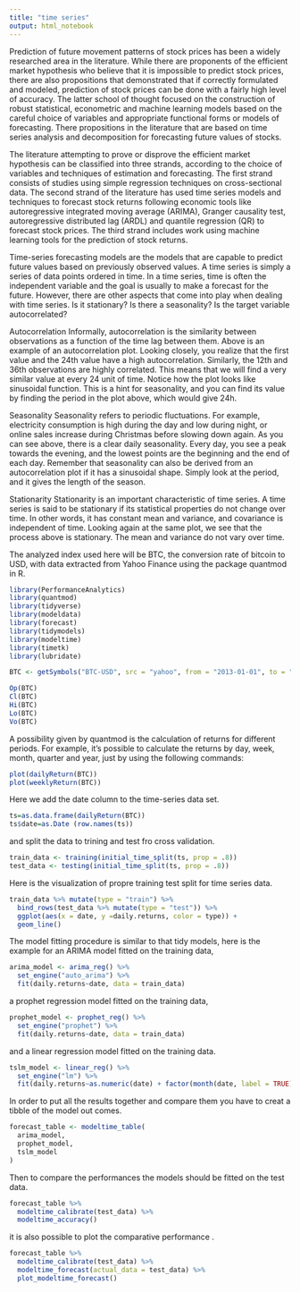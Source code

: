 ```yaml
---
title: "time series"
output: html_notebook
---
```

Prediction of future movement patterns of stock prices has been a widely researched area in the literature. While there are proponents of the efficient market hypothesis who believe that it is impossible to predict stock prices, there are also propositions that demonstrated that if correctly formulated and modeled, prediction of stock prices can be done with a fairly high level of accuracy. The latter school of thought focused on the construction of robust statistical, econometric and machine learning models based on the careful choice of variables and appropriate functional forms or models of forecasting. There propositions in the literature that are based on time series analysis and decomposition for forecasting future values of stocks.

The literature attempting to prove or disprove the efficient market hypothesis can be classified into three strands, according to the choice of variables and techniques of estimation and forecasting. The first strand consists of studies using simple regression techniques on cross-sectional data. The second strand of the literature has used time series models and techniques to forecast stock returns following economic tools like autoregressive integrated moving average (ARIMA), Granger causality test, autoregressive distributed lag (ARDL) and quantile regression (QR) to forecast stock prices. The third strand includes work using machine learning tools for the prediction of stock returns.

Time-series forecasting models are the models that are capable to predict future values based on previously observed values.  A time series is simply a series of data points ordered in time. In a time series, time is often the independent variable and the goal is usually to make a forecast for the future.
However, there are other aspects that come into play when dealing with time series.
Is it stationary?
Is there a seasonality?
Is the target variable autocorrelated?

Autocorrelation
Informally, autocorrelation is the similarity between observations as a function of the time lag between them.
Above is an example of an autocorrelation plot. Looking closely, you realize that the first value and the 24th value have a high autocorrelation. Similarly, the 12th and 36th observations are highly correlated. This means that we will find a very similar value at every 24 unit of time.
Notice how the plot looks like sinusoidal function. This is a hint for seasonality, and you can find its value by finding the period in the plot above, which would give 24h.

Seasonality
Seasonality refers to periodic fluctuations. For example, electricity consumption is high during the day and low during night, or online sales increase during Christmas before slowing down again.
As you can see above, there is a clear daily seasonality. Every day, you see a peak towards the evening, and the lowest points are the beginning and the end of each day.
Remember that seasonality can also be derived from an autocorrelation plot if it has a sinusoidal shape. Simply look at the period, and it gives the length of the season.


Stationarity
Stationarity is an important characteristic of time series. A time series is said to be stationary if its statistical properties do not change over time. In other words, it has constant mean and variance, and covariance is independent of time.
Looking again at the same plot, we see that the process above is stationary. The mean and variance do not vary over time.



The analyzed index used here will be BTC, the conversion  rate of bitcoin to USD, with data extracted from Yahoo Finance using the package quantmod in R.
```r
library(PerformanceAnalytics)
library(quantmod)
library(tidyverse)
library(modeldata)
library(forecast)
library(tidymodels)
library(modeltime)
library(timetk)
library(lubridate)
```


```r
BTC <- getSymbols("BTC-USD", src = "yahoo", from = "2013-01-01", to = "2020-11-01", auto.assign = FALSE)

Op(BTC)
Cl(BTC)
Hi(BTC)
Lo(BTC)
Vo(BTC)
```
A possibility given by quantmod is the calculation of returns for different periods. For example, it’s possible to calculate the returns by day, week, month, quarter and year, just by using the following commands:

```r
plot(dailyReturn(BTC))
plot(weeklyReturn(BTC))
```
Here we add the date column to the time-series data set.
```r
ts=as.data.frame(dailyReturn(BTC))
ts$date=as.Date (row.names(ts)) 
```

and split the data to trining and test fro cross validation.
```r
train_data <- training(initial_time_split(ts, prop = .8))
test_data <- testing(initial_time_split(ts, prop = .8))

```
Here is the visualization of propre training test split for time series data.
```r
train_data %>% mutate(type = "train") %>% 
  bind_rows(test_data %>% mutate(type = "test")) %>% 
  ggplot(aes(x = date, y =daily.returns, color = type)) + 
  geom_line()
```

The model fitting procedure is similar to that tidy models, here is the example for an ARIMA model fitted on the training data,
```r
arima_model <- arima_reg() %>% 
  set_engine("auto_arima") %>% 
  fit(daily.returns~date, data = train_data)
```


a prophet regression model fitted on the training data,
```r
prophet_model <- prophet_reg() %>% 
  set_engine("prophet") %>% 
  fit(daily.returns~date, data = train_data)
```

and a linear regression model fitted on the training data.
```r
tslm_model <- linear_reg() %>% 
  set_engine("lm") %>% 
  fit(daily.returns~as.numeric(date) + factor(month(date, label = TRUE)), data = train_data)

```

In order to put all the results together and compare them you have to creat a tibble of the model out comes.
```r
forecast_table <- modeltime_table(
  arima_model,
  prophet_model,
  tslm_model
)
```


Then to compare the performances the models should be fitted on the test data.
```r
forecast_table %>% 
  modeltime_calibrate(test_data) %>% 
  modeltime_accuracy()
```


it is also possible to plot the comparative performance .
```r
forecast_table %>% 
  modeltime_calibrate(test_data) %>% 
  modeltime_forecast(actual_data = test_data) %>% 
  plot_modeltime_forecast()
```

